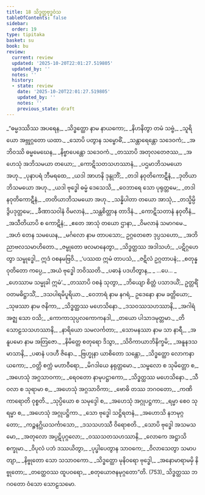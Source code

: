 ```yaml
---
title: 18 သိဒ္ဓတ္ထဗုဒ္ဓဝံသ
tableOfContents: false
sidebar:
  order: 19
type: tipitaka
basket: su
book: bu
review:
  current: review
  updated: '2025-10-20T22:01:27.519805'
  updated_by: ''
  notes: ''
  history:
  - state: review
    date: '2025-10-20T22:01:27.519805'
    updated_by: ''
    notes: ''
    previous_state: draft
---
```



<DynamicBreadcrumb />


<ReviewStatus review={frontmatter.review} showDetails={true} />

<HypothesisAnnotation frontmatter={frontmatter} />

<Division number="1" book="bu" e="ch" v="21" p="357">

<Paragraph number="748" type="verses" book="bu">
_“ဓမ္မဒဿိဿ အပရေန,_  
_သိဒ္ဓတ္ထော နာမ နာယကော;_  
_နိဟနိတွာ တမံ သဗ္ဗံ,_  
_သူရိယော အဗ္ဘုဂ္ဂတော ယထာ._  

</Paragraph>

</Division>
<Division number="2" book="bu" e="ch" v="21" p="357">

<Paragraph number="749" type="verses" book="bu">
_သောပိ ပတွာန သမ္ဗောဓိံ,_  
_သန္တာရေန္တော သဒေဝကံ;_  
_အဘိဝဿိ ဓမ္မမေဃေန,_  
_နိဗ္ဗာပေန္တော သဒေဝကံ._  

</Paragraph>

</Division>
<Division number="3" book="bu" e="ch" v="21" p="357">

<Paragraph number="750" type="verses" book="bu">
_တဿာပိ အတုလတေဇဿ,_  
_အဟေသုံ အဘိသမယာ တယော;_  
_ကောဋိသတသဟဿာနံ,_  
_ပဌမာဘိသမယော အဟု._  

</Paragraph>

</Division>
<Division number="4" book="bu" e="ch" v="21" p="357">

<Paragraph number="751" type="verses" book="bu">
_ပုနာပရံ ဘီမရထေ,_  
_ယဒါ အာဟနိ ဒုန္ဒုဘိံ;_  
_တဒါ နဝုတိကောဋီနံ,_  
_ဒုတိယာဘိသမယော အဟု._  

</Paragraph>

</Division>
<Division number="5" book="bu" e="ch" v="21" p="357">

<Paragraph number="752" type="verses" book="bu">
_ယဒါ ဗုဒ္ဓေါ ဓမ္မံ ဒေသေသိ,_  
_ဝေဘာရေ သော ပုရုတ္တမေ;_  
_တဒါ နဝုတိကောဋီနံ,_  
_တတိယာဘိသမယော အဟု._  

</Paragraph>

</Division>
<Division number="6" book="bu" e="ch" v="21" p="357">

<Paragraph number="753" type="verses" book="bu">
_သန္နိပါတာ တယော အာသုံ,_  
_တသ္မိမ္ပိ ဒွိပဒုတ္တမေ;_  
_ခီဏာသဝါနံ ဝိမလာနံ,_  
_သန္တစိတ္တာန တာဒိနံ._  

</Paragraph>

</Division>
<Division number="7" book="bu" e="ch" v="21" p="358">

<Paragraph number="754" type="verses" book="bu">
_ကောဋိသတာနံ နဝုတီနံ,_  
_အသီတိယာပိ စ ကောဋိနံ;_  
_ဧတေ အာသုံ တယော ဌာနာ,_  
_ဝိမလာနံ သမာဂမေ._  

</Paragraph>

</Division>
<Division number="8" book="bu" e="ch" v="21" p="358">

<Paragraph number="755" type="verses" book="bu">
_အဟံ တေန သမယေန,_  
_မင်္ဂလော နာမ တာပသော;_  
ဥဂ္ဂတေဇော ဒုပ္ပသဟော,_  
_အဘိညာဗလသမာဟိတော._  

</Paragraph>

</Division>
<Division number="9" book="bu" e="ch" v="21" p="358">

<Paragraph number="756" type="verses" book="bu">
_ဇမ္ဗုတော ဖလမာနေတွာ,_  
_သိဒ္ဓတ္ထဿ အဒါသဟံ;_  
_ပဋိဂ္ဂဟေတွာ သမ္ဗုဒ္ဓေါ,_  
ဣဒံ ဝစနမဗြဝိ._  

</Paragraph>

</Division>
<Division number="10" book="bu" e="ch" v="21" p="358">

<Paragraph number="757" type="verses" book="bu">
_‘ပဿထ ဣမံ တာပသံ,_  
_ဇဋိလံ ဥဂ္ဂတာပနံ;_  
_စတုန္နဝုတိတော ကပ္ပေ,_  
_အယံ ဗုဒ္ဓေါ ဘဝိဿတိ._  

</Paragraph>

</Division>
<Division number="11" book="bu" e="ch" v="21" p="358">

<Paragraph number="758" type="verses" book="bu">
_ပဓာနံ ပဒဟိတွာန,_  
_ …ပေ… _  
_ဟေဿာမ သမ္မုခါ ဣမံ’._  

</Paragraph>

</Division>
<Division number="12" book="bu" e="ch" v="21" p="358">

<Paragraph number="759" type="verses" book="bu">
_တဿာပိ ဝစနံ သုတွာ,_  
_ဘိယျော စိတ္တံ ပသာဒယိံ;_  
ဥတ္တရိံ ဝတမဓိဋ္ဌာသိံ,_  
_ဒသပါရမိပူရိယာ._  

</Paragraph>

</Division>
<Division number="13" book="bu" e="ch" v="21" p="358">

<Paragraph number="760" type="verses" book="bu">
_ဝေဘာရံ နာမ နဂရံ,_  
ဥဒေနော နာမ ခတ္တိယော;_  
_သုဖဿာ နာမ ဇနိကာ,_  
_သိဒ္ဓတ္ထဿ မဟေသိနော._  

</Paragraph>

</Division>
<Division number="14" book="bu" e="ch" v="21" p="358">

<Paragraph number="761" type="verses" book="bu">
_ဒသဝဿသဟဿာနိ,_  
_အဂါရံ အဇ္ဈ သော ဝသိ;_  
_ကောကာသုပ္ပလကောကနဒါ,_  
_တယော ပါသာဒမုတ္တမာ._  

</Paragraph>

</Division>
<Division number="15" book="bu" e="ch" v="21" p="358">

<Paragraph number="762" type="verses" book="bu">
_တိသောဠသသဟဿာနိ,_  
_နာရိယော သမလင်္ကတာ;_  
_သောမနဿာ နာမ သာ နာရီ,_  
_အနူပမော နာမ အတြဇော._  

</Paragraph>

</Division>
<Division number="16" book="bu" e="ch" v="21" p="358">

<Paragraph number="763" type="verses" book="bu">
_နိမိတ္တေ စတုရော ဒိသွာ,_  
_သိဝိကာယာဘိနိက္ခမိ;_  
_အနူနဒသမာသာနိ,_  
_ပဓာနံ ပဒဟီ ဇိနော._  

</Paragraph>

</Division>
<Division number="17" book="bu" e="ch" v="21" p="358">

<Paragraph number="764" type="verses" book="bu">
_ဗြဟ္မုနာ ယာစိတော သန္တော,_  
_သိဒ္ဓတ္ထော လောကနာယကော;_  
_ဝတ္တိ စက္ကံ မဟာဝီရော,_  
_မိဂဒါယေ နရုတ္တမော._  

</Paragraph>

</Division>
<Division number="18" book="bu" e="ch" v="21" p="358">

<Paragraph number="765" type="verses" book="bu">
_သမ္ဗလော စ သုမိတ္တော စ,_  
_အဟေသုံ အဂ္ဂသာဝကာ;_  
_ရေဝတော နာမုပဋ္ဌာကော,_  
_သိဒ္ဓတ္ထဿ မဟေသိနော._  

</Paragraph>

</Division>
<Division number="19" book="bu" e="ch" v="21" p="358">

<Paragraph number="766" type="verses" book="bu">
_သီဝလာ စ သုရာမာ စ,_  
_အဟေသုံ အဂ္ဂသာဝိကာ;_  
_ဗောဓိ တဿ ဘဂဝတော,_  
_ကဏိကာရောတိ ဝုစ္စတိ._  

</Paragraph>

</Division>
<Division number="20" book="bu" e="ch" v="21" p="358">

<Paragraph number="767" type="verses" book="bu">
_သုပ္ပိယော စ သမုဒ္ဒေါ စ,_  
_အဟေသုံ အဂ္ဂုပဋ္ဌကာ;_  
_ရမ္မာ စေဝ သုရမ္မာ စ,_  
_အဟေသုံ အဂ္ဂုပဋ္ဌိကာ._  

</Paragraph>

</Division>
<Division number="21" book="bu" e="ch" v="21" p="359">

<Paragraph number="768" type="verses" book="bu">
_သော ဗုဒ္ဓေါ သဋ္ဌိရတနံ,_  
_အဟောသိ နဘမုဂ္ဂတော;_  
_ကဉ္စနဂ္ဃိယသင်္ကာသော,_  
_ဒသသဟဿီ ဝိရောစတိ._  

</Paragraph>

</Division>
<Division number="22" book="bu" e="ch" v="21" p="359">

<Paragraph number="769" type="verses" book="bu">
_သောပိ ဗုဒ္ဓေါ အသမသမော,_  
_အတုလော အပ္ပဋိပုဂ္ဂလော;_  
_ဝဿသတသဟဿာနိ,_  
_လောကေ အဋ္ဌာသိ စက္ခုမာ._  

</Paragraph>

</Division>
<Division number="23" book="bu" e="ch" v="21" p="359">

<Paragraph number="770" type="verses" book="bu">
_ဝိပုလံ ပဘံ ဒဿယိတွာ,_  
_ပုပ္ဖါပေတွာန သာဝကေ;_  
_ဝိလာသေတွာ သမာပတျာ,_  
_နိဗ္ဗုတော သော သသာဝကော._  

</Paragraph>

</Division>
<Division number="24" book="bu" e="ch" v="21" p="359">

<Paragraph number="771" type="verses" book="bu">
_သိဒ္ဓတ္ထော မုနိဝရော ဗုဒ္ဓေါ,_  
_အနောမာရာမမှိ နိဗ္ဗုတော;_  
_တတ္ထေဝဿ ထူပဝရော,_  
_စတုယောဇနမုဂ္ဂတော”တိ. (753)_  


</Paragraph>
</Division>

<Paragraph number="772" type="center" book="bu">
သိဒ္ဓတ္ထဿ ဘဂဝတော ဝံသော သောဠသမော.
</Paragraph>